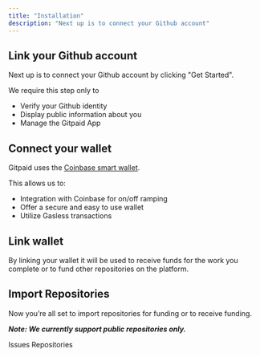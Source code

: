 ```yaml
---
title: "Installation"
description: "Next up is to connect your Github account"
---
```


## Link your Github account

Next up is to connect your Github account by clicking "Get Started".

We require this step only to

<ul>
  <li>Verify your Github identity</li>
  <li>Display public information about you</li>
  <li>Manage the Gitpaid App</li>
</ul>

## Connect your wallet

Gitpaid uses the [Coinbase smart wallet](https://www.coinbase.com/en-nl/wallet/smart-wallet).

This allows us to:

<ul>
  <li>Integration with Coinbase for on/off ramping</li>
  <li>Offer a secure and easy to use wallet</li>
  <li>Utilize Gasless transactions</li>
</ul>

## Link wallet

By linking your wallet it will be used to receive funds for the work you complete or to fund other repositories on the platform.

## Import Repositories

Now you’re all set to import repositories for funding or to receive funding.

**_Note: We currently support public repositories only._**

<CardGroup cols={2}>
  <Card title="Bounties" icon="handshake" href="/issues/introduction">
    Issues
  </Card>
  <Card title="Payments" icon="user-plus" href="/repositories/introduction">
    Repositories
  </Card>
</CardGroup>
